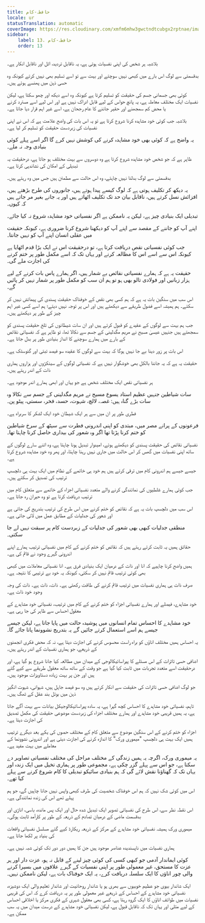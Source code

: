 ```yaml
---
title: حافظہ-کام
locale: ur
statusTranslation: automatic
coverImage: https://res.cloudinary.com/xmfm6mhw3gwctndtcubgx2rptnae/image/upload/v1741354419/small_cover_la_gran_rebelion_28716e29d2.webp
sidebar:
    label: 13. حافظہ-کام
    order: 13
---
```

بلاشبہ ہر شخص کی اپنی نفسیات ہوتی ہے، یہ ناقابل تردید، اٹل اور ناقابل انکار ہے۔

بدقسمتی سے لوگ اس بارے میں کبھی نہیں سوچتے اور بہت سے تو اسے تسلیم بھی نہیں کرتے کیونکہ وہ حسی ذہن میں پھنسے ہوئے ہیں۔

کوئی بھی جسمانی جسم کی حقیقت کو تسلیم کرتا ہے کیونکہ وہ اسے دیکھ اور چھو سکتا ہے، لیکن نفسیات ایک مختلف معاملہ ہے، یہ پانچ حواس کے لیے قابل ادراک نہیں ہے اور اس لیے اسے مسترد کرنے یا محض کم سمجھنے اور حقیر جاننے کا عام رجحان ہے، اسے غیر اہم قرار دیا جاتا ہے۔

بلاشبہ جب کوئی خود مشاہدہ کرنا شروع کرتا ہے تو یہ اس بات کی واضح علامت ہے کہ اس نے اپنی نفسیات کی زبردست حقیقت کو تسلیم کر لیا ہے۔

یہ واضح ہے کہ کوئی بھی خود مشاہدہ کرنے کی کوشش نہیں کرے گا اگر اسے پہلے کوئی بنیادی وجہ نہ ملے۔

ظاہر ہے کہ جو شخص خود مشاہدہ شروع کرتا ہے وہ دوسروں سے بہت مختلف ہو جاتا ہے، درحقیقت یہ تبدیلی کے امکان کی نشاندہی کرتا ہے۔

بدقسمتی سے لوگ بدلنا نہیں چاہتے، وہ اس حالت سے مطمئن ہیں جس میں وہ رہتے ہیں۔

یہ دیکھ کر تکلیف ہوتی ہے کہ لوگ کیسے پیدا ہوتے ہیں، جانوروں کی طرح بڑھتے ہیں، افزائش نسل کرتے ہیں، ناقابل بیان حد تک تکلیف اٹھاتے ہیں اور یہ جانے بغیر مر جاتے ہیں کہ کیوں۔

تبدیلی ایک بنیادی چیز ہے، لیکن یہ ناممکن ہے اگر نفسیاتی خود مشاہدہ شروع نہ کیا جائے۔

اپنے آپ کو جاننے کے مقصد سے اپنے آپ کو دیکھنا شروع کرنا ضروری ہے، کیونکہ حقیقت میں عقلی انسان اپنے آپ کو نہیں جانتا۔

جب کوئی نفسیاتی نقص دریافت کرتا ہے، تو درحقیقت اس نے ایک بڑا قدم اٹھایا ہے کیونکہ اس سے اسے اس کا مطالعہ کرنے اور یہاں تک کہ اسے مکمل طور پر ختم کرنے کی اجازت ملے گی۔

حقیقت یہ ہے کہ ہمارے نفسیاتی نقائص بے شمار ہیں، اگر ہمارے پاس بات کرنے کے لیے ہزار زبانیں اور فولادی تالو بھی ہو تو ہم ان سب کو مکمل طور پر شمار نہیں کر پائیں گے۔

اس سب میں سنگین بات یہ ہے کہ ہم کسی بھی نقص کے خوفناک حقیقت پسندی کی پیمائش نہیں کر سکتے۔ ہم ہمیشہ اسے فضول طریقے سے دیکھتے ہیں اور اس پر توجہ نہیں دیتے؛ ہم اسے کسی غیر اہم چیز کے طور پر دیکھتے ہیں۔

جب ہم بہت سے لوگوں کے عقیدے کو قبول کرتے ہیں اور ان سات شیطانوں کی تلخ حقیقت پسندی کو سمجھتے ہیں جنہیں عیسیٰ مسیح نے مریم مگدلینی کے جسم سے نکالا تھا، تو ظاہر ہے کہ نفسیاتی نقائص کے بارے میں ہمارے سوچنے کا انداز بنیادی طور پر بدل جاتا ہے۔

اس بات پر زور دینا بے جا نہیں ہوگا کہ بہت سے لوگوں کا عقیدہ سو فیصد تبتی اور گنوسٹک ہے۔

حقیقت یہ ہے کہ یہ جاننا بالکل بھی خوشگوار نہیں ہے کہ نفسیاتی لوگوں کے سینکڑوں اور ہزاروں ہماری ذات کے اندر رہتے ہیں۔

ہر نفسیاتی نقص ایک مختلف شخص ہے جو یہاں اور ابھی ہمارے اندر موجود ہے۔

سات شیاطین جنہیں عظیم استاد یسوع مسیح نے مریم مگدلینی کے جسم سے نکالا وہ سات بڑے گناہ ہیں: غصہ، لالچ، شہوت، حسد، فخر، سستی، پیٹو پن۔

فطری طور پر ان میں سے ہر ایک شیطان خود ایک لشکر کا سربراہ ہے۔

فرعونوں کے پرانے مصر میں، مبتدی کو اپنی اندرونی فطرت سے سیٹھ کے سرخ شیاطین کو ختم کرنا پڑتا تھا اگر وہ شعور کی بیداری حاصل کرنا چاہتا تھا۔

نفسیاتی نقائص کی حقیقت پسندی کو دیکھتے ہوئے، امیدوار تبدیل ہونا چاہتا ہے، وہ اتنے سارے لوگوں کے ساتھ اپنی نفسیات میں گھس کر اس حالت میں جاری نہیں رہنا چاہتا، اور پھر وہ خود مشاہدہ شروع کرتا ہے۔

جیسے جیسے ہم اندرونی کام میں ترقی کرتے ہیں ہم خود ہی خاتمے کے نظام میں ایک بہت ہی دلچسپ ترتیب کی تصدیق کر سکتے ہیں۔

جب کوئی ہمارے غلطیوں کی نمائندگی کرنے والے متعدد نفسیاتی اجزاء کے خاتمے سے متعلق کام میں ترتیب دریافت کرتا ہے تو وہ حیران رہ جاتا ہے۔

اس سب میں دلچسپ بات یہ ہے کہ نقائص کو ختم کرنے میں اس طرح کی ترتیب بتدریج کی جاتی ہے اور شعور کی جدلیات کے مطابق عمل میں لائی جاتی ہے۔

منطقی جدلیات کبھی بھی شعور کی جدلیات کے زبردست کام پر سبقت نہیں لے جا سکتی۔

حقائق ہمیں یہ ثابت کرتے رہتے ہیں کہ نقائص کو ختم کرنے کے کام میں نفسیاتی ترتیب ہمارے اپنے اندرونی گہرے وجود نے قائم کی ہے۔

ہمیں واضح کرنا چاہیے کہ انا اور ذات کے درمیان ایک بنیادی فرق ہے۔ انا نفسیاتی معاملات میں کبھی بھی کوئی ترتیب قائم نہیں کر سکتی، کیونکہ یہ خود بے ترتیبی کا نتیجہ ہے۔

صرف ذات ہی ہماری نفسیات میں ترتیب قائم کرنے کی طاقت رکھتی ہے۔ ذات، ذات ہے۔ ذات کی وجہ وجود خود ذات ہے۔

خود مشاہدے، فیصلے اور ہمارے نفسیاتی اجزاء کو ختم کرنے کے کام میں ترتیب، نفسیاتی خود مشاہدے کے معقول احساس سے ظاہر کی جا رہی ہے۔

خود مشاہدے کا احساس تمام انسانوں میں پوشیدہ حالت میں پایا جاتا ہے، لیکن جیسے جیسے ہم اسے استعمال کرتے جائیں گے یہ بتدریج نشوونما پاتا جائے گا۔

یہ احساس ہمیں مختلف اناؤں کو براہ راست محسوس کرنے کی اجازت دیتا ہے، نہ کہ محض فکری انجمنوں کے ذریعے، جو ہماری نفسیات کے اندر رہتے ہیں۔

اضافی حسی تاثرات کے اس مسئلے کا پیراسائیکالوجی کے میدان میں مطالعہ کیا جانا شروع ہو گیا ہے، اور درحقیقت اسے متعدد تجربات میں ثابت کیا گیا ہے جو وقت کے ساتھ ساتھ معقول طریقے سے کیے گئے ہیں اور جن پر بہت زیادہ دستاویزات موجود ہیں۔

جو لوگ اضافی حسی تاثرات کی حقیقت سے انکار کرتے ہیں وہ سو فیصد جاہل ہیں، شہوانی، شہوت انگیز ذہن میں بوتل بند عقل کے ٹھگ ہیں۔

تاہم، نفسیاتی خود مشاہدے کا احساس کچھ گہرا ہے، یہ سادہ پیراسائیکالوجیکل بیانات سے بہت آگے جاتا ہے، یہ ہمیں قریبی خود مشاہدے اور ہمارے مختلف اجزاء کی زبردست موضوعی حقیقت کی مکمل تصدیق کی اجازت دیتا ہے۔

اجزاء کو ختم کرنے کے اس سنگین موضوع سے متعلق کام کے مختلف حصوں کی یکے بعد دیگرے ترتیب ہمیں ایک بہت ہی دلچسپ "میموری ورک" کا اندازہ کرنے کی اجازت دیتی ہے اور اندرونی نشوونما کے معاملے میں بہت مفید ہے۔

یہ میموری ورک، اگرچہ یہ ہمیں زندگی کے مختلف مراحل کی مختلف نفسیاتی تصاویر دے سکتا ہے، جو اس سے پہلے گزر چکی ہے، مجموعی طور پر ہماری تخیل میں ایک زندہ اور یہاں تک کہ گھناؤنا نقش لائے گی کہ ہم بنیادی سائیکو تبدیلی کا کام شروع کرنے سے پہلے کیا تھے۔

اس میں کوئی شک نہیں کہ ہم اس خوفناک شخصیت کی طرف کبھی واپس نہیں جانا چاہیں گے، جو ہم پہلے تھے اس کی زندہ نمائندگی ہے۔

اس نقطہ نظر سے، اس طرح کی نفسیاتی تصویر ایک تبدیل شدہ حال اور ایک پس ماندہ، باسی، اناڑی اور بدقسمت ماضی کے درمیان تصادم کے ذریعہ کے طور پر کارآمد ثابت ہوگی۔

میموری ورک ہمیشہ نفسیاتی خود مشاہدے کے مرکز کے ذریعہ ریکارڈ کیے گئے مسلسل نفسیاتی واقعات کی بنیاد پر لکھا جاتا ہے۔

ہماری نفسیات میں ناپسندیدہ عناصر موجود ہیں جن کا ہمیں دور دور تک کوئی شبہ نہیں ہے۔

کوئی ایماندار آدمی جو کبھی کسی کی کوئی چیز لینے کے قابل نہ ہو، عزت دار اور ہر عزت کا مستحق، غیر معمولی طور پر اپنی نفسیات کے گہرے علاقوں میں بسیرا کرنے والی چور اناؤں کا ایک سلسلہ دریافت کرے، یہ ایک خوفناک بات ہے، لیکن ناممکن نہیں۔

ایک شاندار بیوی جو عظیم خوبیوں سے بھری ہو یا شاندار روحانیت اور شاندار تعلیم والی ایک دوشیزہ، نفسیاتی خود مشاہدے کے احساس کے ذریعے غیر معمولی طور پر یہ دریافت کرے کہ اس کی قریبی نفسیات میں طوائف اناؤں کا ایک گروہ رہتا ہے، کسی بھی معقول شہری کے فکری مرکز یا اخلاقی احساس کے لیے متلی اور یہاں تک کہ ناقابل قبول ہے، لیکن نفسیاتی خود مشاہدے کے درست میدان میں یہ سب ممکن ہے۔

